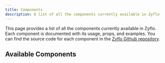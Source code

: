 ```yaml
---
title: Components
description: A list of all the components currently available in Zyflo.
---
```


This page provides a list of all the components currently available in Zyflo. Each component is documented with its usage, props, and examples. You can find the source code for each component in the <a href="https://github.com/harjjotsinghh/Zyflo" target="_blank">Zyflo Github repository</a>.

## Available Components

<AllComponents/>